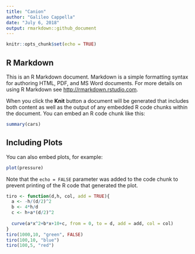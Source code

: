 ```yaml
---
title: "Canion"
author: "Galileo Cappella"
date: "July 6, 2018"
output: rmarkdown::github_document
---
```


```r
knitr::opts_chunk$set(echo = TRUE)
```

## R Markdown

This is an R Markdown document. Markdown is a simple formatting syntax for authoring HTML, PDF, and MS Word documents. For more details on using R Markdown see <http://rmarkdown.rstudio.com>.

When you click the **Knit** button a document will be generated that includes both content as well as the output of any embedded R code chunks within the document. You can embed an R code chunk like this:

```r
summary(cars)
```

## Including Plots

You can also embed plots, for example:

```r
plot(pressure)
```

Note that the `echo = FALSE` parameter was added to the code chunk to prevent printing of the R code that generated the plot.


```r
tiro <- function(d,h, col, add = TRUE){
  a <- -h/(d/2)^2 
  b <- 4*h/d
  c <- h+a*(d/2)^2
  
  curve(a*x^2+b*x+10+c, from = 0, to = d, add = add, col = col)
}
tiro(1000,10, "green", FALSE)
tiro(100,10, "blue")
tiro(100,5, "red")
```